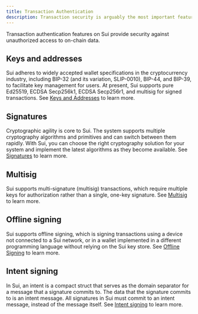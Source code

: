 ```yaml
---
title: Transaction Authentication
description: Transaction security is arguably the most important feature of a blockchain. Sui provides multiple features to secure your transactions, whether on chain or off.
---
```


Transaction authentication features on Sui provide security against unauthorized access to on-chain data. 

## Keys and addresses 

Sui adheres to widely accepted wallet specifications in the cryptocurrency industry, including BIP-32 (and its variation, SLIP-0010), BIP-44, and BIP-39, to facilitate key management for users. At present, Sui supports pure Ed25519, ECDSA Secp256k1, ECDSA Secp256r1, and multisig for signed transactions. See [Keys and Addresses](./transaction-auth/keys-addresses.mdx) to learn more.

## Signatures

Cryptographic agility is core to Sui. The system supports multiple cryptography algorithms and primitives and can switch between them rapidly. With Sui, you can choose the right cryptography solution for your system and implement the latest algorithms as they become available. See [Signatures](./transaction-auth/signatures.mdx) to learn more.

## Multisig

Sui supports multi-signature (multisig) transactions, which require multiple keys for authorization rather than a single, one-key signature. See [Multisig](./transaction-auth/multisig.mdx) to learn more.

## Offline signing

Sui supports offline signing, which is signing transactions using a device not connected to a Sui network, or in a wallet implemented in a different programming language without relying on the Sui key store. See [Offline Signing](./transaction-auth/offline-signing.mdx) to learn more.

## Intent signing

In Sui, an intent is a compact struct that serves as the domain separator for a message that a signature commits to. The data that the signature commits to is an intent message. All signatures in Sui must commit to an intent message, instead of the message itself. See [Intent signing](./transaction-auth/intent-signing.mdx) to learn more.